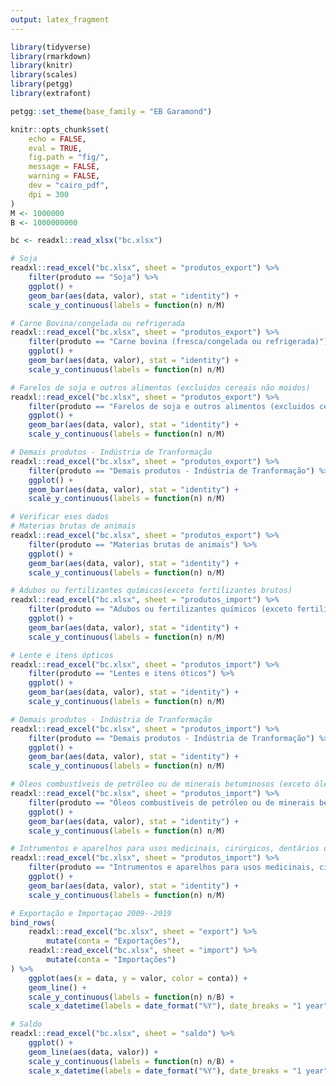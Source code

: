 ```yaml
---
output: latex_fragment
---
```


```r
library(tidyverse)
library(rmarkdown)
library(knitr)
library(scales)
library(petgg)
library(extrafont)

petgg::set_theme(base_family = "EB Garamond")

knitr::opts_chunk$set(
	echo = FALSE,
	eval = TRUE,
	fig.path = "fig/",
	message = FALSE,
	warning = FALSE,
	dev = "cairo_pdf",
	dpi = 300
)
M <- 1000000
B <- 1000000000
```

```r
bc <- readxl::read_xlsx("bc.xlsx")
```


```r
# Soja
readxl::read_excel("bc.xlsx", sheet = "produtos_export") %>% 
	filter(produto == "Soja") %>% 
	ggplot() +
	geom_bar(aes(data, valor), stat = "identity") +
	scale_y_continuous(labels = function(n) n/M)
```

```r
# Carne Bovina/congelada ou refrigerada
readxl::read_excel("bc.xlsx", sheet = "produtos_export") %>% 
	filter(produto == "Carne bovina (fresca/congelada ou refrigerada)") %>% 
	ggplot() +
	geom_bar(aes(data, valor), stat = "identity") +
	scale_y_continuous(labels = function(n) n/M)
```

```r
# Farelos de soja e outros alimentos (excluidos cereais não moidos)
readxl::read_excel("bc.xlsx", sheet = "produtos_export") %>% 
	filter(produto == "Farelos de soja e outros alimentos (excluidos cereais não moidos)") %>% 
	ggplot() +
	geom_bar(aes(data, valor), stat = "identity") +
	scale_y_continuous(labels = function(n) n/M)
```

```r
# Demais produtos - Indústria de Tranformação
readxl::read_excel("bc.xlsx", sheet = "produtos_export") %>% 
	filter(produto == "Demais produtos - Indústria de Tranformação") %>% 
	ggplot() +
	geom_bar(aes(data, valor), stat = "identity") +
	scale_y_continuous(labels = function(n) n/M)
```

```r
# Verificar eses dados
# Materias brutas de animais
readxl::read_excel("bc.xlsx", sheet = "produtos_export") %>% 
	filter(produto == "Materias brutas de animais") %>% 
	ggplot() +
	geom_bar(aes(data, valor), stat = "identity") +
	scale_y_continuous(labels = function(n) n/M)
```

```r
# Adubos ou fertilizantes químicos(exceto fertilizantes brutos)
readxl::read_excel("bc.xlsx", sheet = "produtos_import") %>% 
	filter(produto == "Adubos ou fertilizantes químicos (exceto fertilizantes brutos)") %>% 
	ggplot() +
	geom_bar(aes(data, valor), stat = "identity") +
	scale_y_continuous(labels = function(n) n/M)
```

```r
# Lente e itens ópticos
readxl::read_excel("bc.xlsx", sheet = "produtos_import") %>% 
	filter(produto == "Lentes e itens óticos") %>% 
	ggplot() +
	geom_bar(aes(data, valor), stat = "identity") +
	scale_y_continuous(labels = function(n) n/M)
```

```r
# Demais produtos - Indústria de Tranformação
readxl::read_excel("bc.xlsx", sheet = "produtos_import") %>% 
	filter(produto == "Demais produtos - Indústria de Tranformação") %>% 
	ggplot() +
	geom_bar(aes(data, valor), stat = "identity") +
	scale_y_continuous(labels = function(n) n/M)
```

```r
# Óleos combustíveis de petróleo ou de minerais betuminosos (exceto óleos brutos)
readxl::read_excel("bc.xlsx", sheet = "produtos_import") %>% 
	filter(produto == "Óleos combustíveis de petróleo ou de minerais betuminosos (exceto óleos brutos)") %>% 
	ggplot() +
	geom_bar(aes(data, valor), stat = "identity") +
	scale_y_continuous(labels = function(n) n/M)
```

```r
# Intrumentos e aparelhos para usos medicinais, cirúrgicos, dentários ou veterinários
readxl::read_excel("bc.xlsx", sheet = "produtos_import") %>% 
	filter(produto == "Intrumentos e aparelhos para usos medicinais, cirúrgicos, dentários ou veterinários") %>% 
	ggplot() +
	geom_bar(aes(data, valor), stat = "identity") +
	scale_y_continuous(labels = function(n) n/M)
```

```r
# Exportação e Importaçao 2009--2019
bind_rows(
	readxl::read_excel("bc.xlsx", sheet = "export") %>% 
		mutate(conta = "Exportações"),
	readxl::read_excel("bc.xlsx", sheet = "import") %>% 
		mutate(conta = "Importações")
) %>% 
	ggplot(aes(x = data, y = valor, color = conta)) +
	geom_line() +
	scale_y_continuous(labels = function(n) n/B) +
	scale_x_datetime(labels = date_format("%Y"), date_breaks = "1 year")
```

```r
# Saldo
readxl::read_excel("bc.xlsx", sheet = "saldo") %>% 
	ggplot() +
	geom_line(aes(data, valor)) +
	scale_y_continuous(labels = function(n) n/B) +
	scale_x_datetime(labels = date_format("%Y"), date_breaks = "1 year")
```


